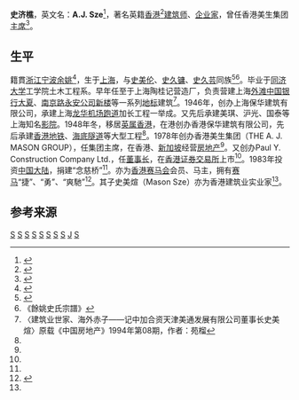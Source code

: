 '''史济樵'''，英文名：'''A.J. Sze'''<ref name="shi mason">{{cite web |url=http://www.ajmason.com/group-profile.php |title=GROUP PROFILE |publisher=THE A. J. MASON GROUP |language=en |accessdate=2016-07-02 |archive-date=2017-01-11 |archive-url=https://web.archive.org/web/20170111083539/http://www.ajmason.com/group-profile.php |dead-url=no }}</ref>，著名英籍[[香港|香港]]<ref name="shi yuyao">{{cite web |url=http://www.zjsql.com.cn/20081218/1833.html |title=惠泽桑梓念慈桥 |publisher=浙江省归国华侨联合会 |author=胡惠瑞 |accessdate=2016-07-02 |archive-date=2017-01-11 |archive-url=https://web.archive.org/web/20170111082044/http://www.zjsql.com.cn/20081218/1833.html |dead-url=no }}</ref>[[建筑师|建筑师]]、[[企业家|企业家]]，曾任香港美生集团[[主席|主席]]<ref name="shi AJ">{{cite web |url=http://www.ajmason.com/group-profile.php?lang=sc |title=概况 |publisher=THE A. J. MASON GROUP |accessdate=2016-07-02 |archive-date=2016-08-18 |archive-url=https://web.archive.org/web/20160818083419/http://www.ajmason.com/group-profile.php?lang=sc |dead-url=no }}</ref>。

==生平==
籍貫[[浙江|浙江]][[宁波|宁波]][[余姚|余姚]]<ref>{{cite web|url=http://www.yy.gov.cn/art/2007/6/28/art_27283_884256.html|title=２１年前首次访港感受乡谊亲情|publisher=中国余姚|author=余姚日报|date=2007-06-28|deadurl=yes|archiveurl=https://web.archive.org/web/20160915150206/http://www.yy.gov.cn/art/2007/6/28/art_27283_884256.html|archivedate=2016-09-15|accessdate=2016-07-02}}</ref>，生于[[上海|上海]]，与[[史美伦|史美伦]]、[[史久镛|史久镛]]、[[史久芸|史久芸]]同族<ref>{{cite book |title=《董浩雲日記: 1948-1982》|author=董浩云  |date=2007年6月1日 |location=香港 |page=315 |isbn=9787108027276 |publisher=生活·读书·新知三联书店}}</ref><ref>《餘姚史氏宗譜》</ref>。毕业于[[同济大学|同济大学]]工学院土木工程系。早年任至于上海陶桂记营造厂，负责营建上海[[外滩|外滩]][[中国银行大楼_(上海)|中国银行大夏]]、[[南京路|南京路]][[新永安大楼|永安公司新楼]]等一系列[[地标|地标]]建筑<ref name="shi history">〈建筑业世家、海外赤子——记中加合资天津美通发展有限公司董事长史美煊〉原载《中国房地产》1994年第08期，作者：苑榴</ref>。1946年，创办上海保华建筑有限公司，承建上海[[龙华机场|龙华机场]][[跑道|跑道]]加长工程一举成。又先后承建美琪、沪光、国泰等上海知名[[影院|影院]]。1948年冬，移居[[英属香港|英属香港]]，在港创办香港保华建筑有限公司，先后承建[[香港地铁|香港地铁]]、[[海底隧道|海底隧道]]等大型工程<ref name="shi history"/>。1978年创办香港美生集团（THE A. J. MASON GROUP），任集团主席，在香港、[[新加坡|新加坡]]经营[[房地产|房地产]]<ref name="shi AJ"/>。又创办Paul Y. Construction Company Ltd.，任[[董事长|董事长]]，在[[香港交易所|香港证券交易所]]上市<ref name="shi mason"/>。1983年投资[[中国大陆|中国大陆]]，捐建“念慈桥”<ref name="shi yuyao"/>。亦为[[香港赛马会|香港赛马会]]会员、马主，拥有[[赛马|赛马]]“捷”、“勇”、“爽馳”<ref>{{cite web |url=http://racing-world-1979-1985.blogspot.co.uk/2009/07/blog-post_25.html |title=Racing World 1979~1985: 人事馬事-首屇見習生 |publisher=香港赛马会博客 |date=2009-07-25 |accessdate=2016-07-02 |archive-date=2016-08-17 |archive-url=https://web.archive.org/web/20160817140641/http://racing-world-1979-1985.blogspot.co.uk/2009/07/blog-post_25.html |dead-url=no }}</ref>。其子史美煊（Mason Sze）亦为香港建筑业实业家<ref name="shi history"/>。

==参考来源==
{{reflist|2}}

[[Category:余姚人|S]]
[[Category:中国建筑师|S]]
[[Category:宁波裔上海人|S]]
[[Category:香港宁波人|S]]
[[Category:同济大学校友|S]]
[[Category:寧波裔英國人|S]]
[[Category:香港商人|S]]
[[Category:宁波商帮|S]]
[[Category:余姚史氏|J]]
[[Category:新加坡企业家|S]]